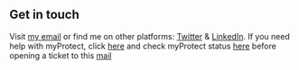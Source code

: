 ## Get in touch

Visit [my email](mailto:anautonell@myprotect.xyz) or find me on other platforms: [Twitter](https://www.twitter.com/anautonell) & [LinkedIn](https://www.linkedin.com/in/toni-autonell/). If you need help with myProtect, click [here](https://help.myprotect.xyz) and check myProtect status [here](https://status.myprotect.xyz) before opening a ticket to this [mail](mailto:help@myprotect.xyz)
